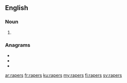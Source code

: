 {{also|Rapers}}

==English==

===Noun===
{{head|en|noun plural form}}

# {{plural of|raper|lang=en}}

===Anagrams===
* {{l|en|parers}}
* {{l|en|parser}}
* {{l|en|sparer}}

[[ar:rapers]]
[[fr:rapers]]
[[ku:rapers]]
[[my:rapers]]
[[fi:rapers]]
[[sv:rapers]]